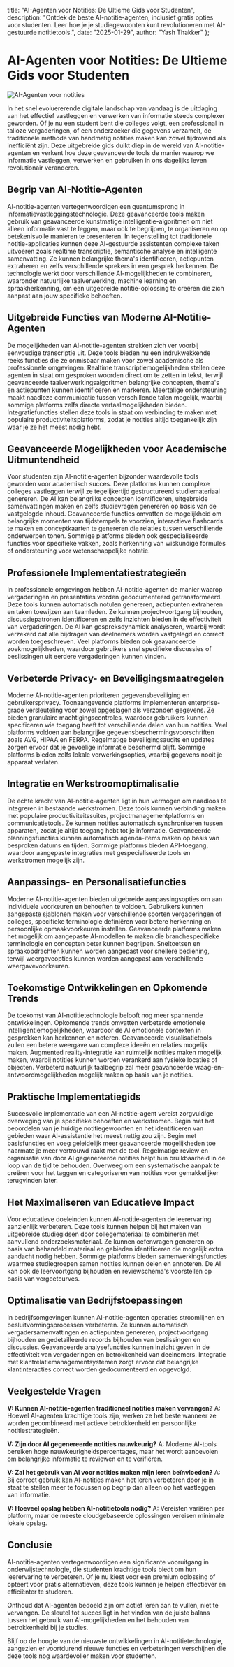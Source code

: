   title: "AI-Agenten voor Notities: De Ultieme Gids voor Studenten",
  description: "Ontdek de beste AI-notitie-agenten, inclusief gratis opties voor studenten. Leer hoe je je studiegewoonten kunt revolutioneren met AI-gestuurde notitietools.",
  date: "2025-01-29",
  author: "Yash Thakker"
};

# AI-Agenten voor Notities: De Ultieme Gids voor Studenten

![AI-Agenten voor notities](/images/blog-posts/ai-agents-for-note-taking.jpeg)

In het snel evoluererende digitale landschap van vandaag is de uitdaging van het effectief vastleggen en verwerken van informatie steeds complexer geworden. Of je nu een student bent die colleges volgt, een professional in talloze vergaderingen, of een onderzoeker die gegevens verzamelt, de traditionele methode van handmatig notities maken kan zowel tijdrovend als inefficiënt zijn. Deze uitgebreide gids duikt diep in de wereld van AI-notitie-agenten en verkent hoe deze geavanceerde tools de manier waarop we informatie vastleggen, verwerken en gebruiken in ons dagelijks leven revolutionair veranderen.

## Begrip van AI-Notitie-Agenten

AI-notitie-agenten vertegenwoordigen een quantumsprong in informatievastleggingstechnologie. Deze geavanceerde tools maken gebruik van geavanceerde kunstmatige intelligentie-algoritmen om niet alleen informatie vast te leggen, maar ook te begrijpen, te organiseren en op betekenisvolle manieren te presenteren. In tegenstelling tot traditionele notitie-applicaties kunnen deze AI-gestuurde assistenten complexe taken uitvoeren zoals realtime transcriptie, semantische analyse en intelligente samenvatting. Ze kunnen belangrijke thema's identificeren, actiepunten extraheren en zelfs verschillende sprekers in een gesprek herkennen. De technologie werkt door verschillende AI-mogelijkheden te combineren, waaronder natuurlijke taalverwerking, machine learning en spraakherkenning, om een uitgebreide notitie-oplossing te creëren die zich aanpast aan jouw specifieke behoeften.

## Uitgebreide Functies van Moderne AI-Notitie-Agenten

De mogelijkheden van AI-notitie-agenten strekken zich ver voorbij eenvoudige transcriptie uit. Deze tools bieden nu een indrukwekkende reeks functies die ze onmisbaar maken voor zowel academische als professionele omgevingen. Realtime transcriptiemogelijkheden stellen deze agenten in staat om gesproken woorden direct om te zetten in tekst, terwijl geavanceerde taalverwerkingsalgoritmen belangrijke concepten, thema's en actiepunten kunnen identificeren en markeren. Meertalige ondersteuning maakt naadloze communicatie tussen verschillende talen mogelijk, waarbij sommige platforms zelfs directe vertaalmogelijkheden bieden. Integratiefuncties stellen deze tools in staat om verbinding te maken met populaire productiviteitsplatforms, zodat je notities altijd toegankelijk zijn waar je ze het meest nodig hebt.

## Geavanceerde Mogelijkheden voor Academische Uitmuntendheid

Voor studenten zijn AI-notitie-agenten bijzonder waardevolle tools geworden voor academisch succes. Deze platforms kunnen complexe colleges vastleggen terwijl ze tegelijkertijd gestructureerd studiemateriaal genereren. De AI kan belangrijke concepten identificeren, uitgebreide samenvattingen maken en zelfs studievragen genereren op basis van de vastgelegde inhoud. Geavanceerde functies omvatten de mogelijkheid om belangrijke momenten van tijdstempels te voorzien, interactieve flashcards te maken en conceptkaarten te genereren die relaties tussen verschillende onderwerpen tonen. Sommige platforms bieden ook gespecialiseerde functies voor specifieke vakken, zoals herkenning van wiskundige formules of ondersteuning voor wetenschappelijke notatie.

## Professionele Implementatiestrategieën

In professionele omgevingen hebben AI-notitie-agenten de manier waarop vergaderingen en presentaties worden gedocumenteerd getransformeerd. Deze tools kunnen automatisch notulen genereren, actiepunten extraheren en taken toewijzen aan teamleden. Ze kunnen projectvoortgang bijhouden, discussiepatronen identificeren en zelfs inzichten bieden in de effectiviteit van vergaderingen. De AI kan gespreksdynamiek analyseren, waarbij wordt verzekerd dat alle bijdragen van deelnemers worden vastgelegd en correct worden toegeschreven. Veel platforms bieden ook geavanceerde zoekmogelijkheden, waardoor gebruikers snel specifieke discussies of beslissingen uit eerdere vergaderingen kunnen vinden.

## Verbeterde Privacy- en Beveiligingsmaatregelen

Moderne AI-notitie-agenten prioriteren gegevensbeveiliging en gebruikersprivacy. Toonaangevende platforms implementeren enterprise-grade versleuteling voor zowel opgeslagen als verzonden gegevens. Ze bieden granulaire machtigingscontroles, waardoor gebruikers kunnen specificeren wie toegang heeft tot verschillende delen van hun notities. Veel platforms voldoen aan belangrijke gegevensbeschermingsvoorschriften zoals AVG, HIPAA en FERPA. Regelmatige beveiligingsaudits en updates zorgen ervoor dat je gevoelige informatie beschermd blijft. Sommige platforms bieden zelfs lokale verwerkingsopties, waarbij gegevens nooit je apparaat verlaten.

## Integratie en Werkstroomoptimalisatie

De echte kracht van AI-notitie-agenten ligt in hun vermogen om naadloos te integreren in bestaande werkstromen. Deze tools kunnen verbinding maken met populaire productiviteitssuites, projectmanagementplatforms en communicatietools. Ze kunnen notities automatisch synchroniseren tussen apparaten, zodat je altijd toegang hebt tot je informatie. Geavanceerde planningsfuncties kunnen automatisch agenda-items maken op basis van besproken datums en tijden. Sommige platforms bieden API-toegang, waardoor aangepaste integraties met gespecialiseerde tools en werkstromen mogelijk zijn.

## Aanpassings- en Personalisatiefuncties

Moderne AI-notitie-agenten bieden uitgebreide aanpassingsopties om aan individuele voorkeuren en behoeften te voldoen. Gebruikers kunnen aangepaste sjablonen maken voor verschillende soorten vergaderingen of colleges, specifieke terminologie definiëren voor betere herkenning en persoonlijke opmaakvoorkeuren instellen. Geavanceerde platforms maken het mogelijk om aangepaste AI-modellen te maken die branchespecifieke terminologie en concepten beter kunnen begrijpen. Sneltoetsen en spraakopdrachten kunnen worden aangepast voor snellere bediening, terwijl weergaveopties kunnen worden aangepast aan verschillende weergavevoorkeuren.

## Toekomstige Ontwikkelingen en Opkomende Trends

De toekomst van AI-notitietechnologie belooft nog meer spannende ontwikkelingen. Opkomende trends omvatten verbeterde emotionele intelligentiemogelijkheden, waardoor de AI emotionele contexten in gesprekken kan herkennen en noteren. Geavanceerde visualisatietools zullen een betere weergave van complexe ideeën en relaties mogelijk maken. Augmented reality-integratie kan ruimtelijk notities maken mogelijk maken, waarbij notities kunnen worden verankerd aan fysieke locaties of objecten. Verbeterd natuurlijk taalbegrip zal meer geavanceerde vraag-en-antwoordmogelijkheden mogelijk maken op basis van je notities.

## Praktische Implementatiegids

Succesvolle implementatie van een AI-notitie-agent vereist zorgvuldige overweging van je specifieke behoeften en werkstromen. Begin met het beoordelen van je huidige notitiegewoonten en het identificeren van gebieden waar AI-assistentie het meest nuttig zou zijn. Begin met basisfuncties en voeg geleidelijk meer geavanceerde mogelijkheden toe naarmate je meer vertrouwd raakt met de tool. Regelmatige review en organisatie van door AI gegenereerde notities helpt hun bruikbaarheid in de loop van de tijd te behouden. Overweeg om een systematische aanpak te creëren voor het taggen en categoriseren van notities voor gemakkelijker terugvinden later.

## Het Maximaliseren van Educatieve Impact

Voor educatieve doeleinden kunnen AI-notitie-agenten de leerervaring aanzienlijk verbeteren. Deze tools kunnen helpen bij het maken van uitgebreide studiegidsen door collegemateriaal te combineren met aanvullend onderzoeksmateriaal. Ze kunnen oefenvragen genereren op basis van behandeld materiaal en gebieden identificeren die mogelijk extra aandacht nodig hebben. Sommige platforms bieden samenwerkingsfuncties waarmee studiegroepen samen notities kunnen delen en annoteren. De AI kan ook de leervoortgang bijhouden en reviewschema's voorstellen op basis van vergeetcurves.

## Optimalisatie van Bedrijfstoepassingen

In bedrijfsomgevingen kunnen AI-notitie-agenten operaties stroomlijnen en besluitvormingsprocessen verbeteren. Ze kunnen automatisch vergadersamenvattingen en actiepunten genereren, projectvoortgang bijhouden en gedetailleerde records bijhouden van beslissingen en discussies. Geavanceerde analysefuncties kunnen inzicht geven in de effectiviteit van vergaderingen en betrokkenheid van deelnemers. Integratie met klantrelatiemanagementsystemen zorgt ervoor dat belangrijke klantinteracties correct worden gedocumenteerd en opgevolgd.

## Veelgestelde Vragen

**V: Kunnen AI-notitie-agenten traditioneel notities maken vervangen?**
A: Hoewel AI-agenten krachtige tools zijn, werken ze het beste wanneer ze worden gecombineerd met actieve betrokkenheid en persoonlijke notitiestrategieën.

**V: Zijn door AI gegenereerde notities nauwkeurig?**
A: Moderne AI-tools bereiken hoge nauwkeurigheidspercentages, maar het wordt aanbevolen om belangrijke informatie te reviewen en te verifiëren.

**V: Zal het gebruik van AI voor notities maken mijn leren beïnvloeden?**
A: Bij correct gebruik kan AI-notities maken het leren verbeteren door je in staat te stellen meer te focussen op begrip dan alleen op het vastleggen van informatie.

**V: Hoeveel opslag hebben AI-notitietools nodig?**
A: Vereisten variëren per platform, maar de meeste cloudgebaseerde oplossingen vereisen minimale lokale opslag.

## Conclusie

AI-notitie-agenten vertegenwoordigen een significante vooruitgang in onderwijstechnologie, die studenten krachtige tools biedt om hun leerervaring te verbeteren. Of je nu kiest voor een premium oplossing of opteert voor gratis alternatieven, deze tools kunnen je helpen effectiever en efficiënter te studeren.

Onthoud dat AI-agenten bedoeld zijn om actief leren aan te vullen, niet te vervangen. De sleutel tot succes ligt in het vinden van de juiste balans tussen het gebruik van AI-mogelijkheden en het behouden van betrokkenheid bij je studies.

Blijf op de hoogte van de nieuwste ontwikkelingen in AI-notitietechnologie, aangezien er voortdurend nieuwe functies en verbeteringen verschijnen die deze tools nog waardevoller maken voor studenten.